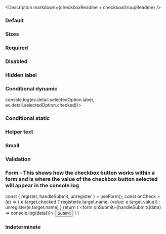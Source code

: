 
<Meta title="React Components/Checkbox" component={IcCheckboxGroup} />

<Description
  markdown={checkboxReadme + checkboxGroupReadme}
/>

### Default

<Canvas>
  <Story name="Default">
    <IcCheckboxGroup label="This is a label" name="1">
        <IcCheckbox
            value="valueName1"
            label="Unselected / Default"
          ></IcCheckbox>
          <IcCheckbox
            value="valueName2"
            label="Selected / Default"
            checked
          ></IcCheckbox>
          <IcCheckbox
            value="valueName3"
            label="Unselected / Disabled"
            disabled
          ></IcCheckbox>
        </IcCheckboxGroup>
  </Story>
</Canvas>

### Sizes

<Canvas>
  <Story name="Sizes">
    <IcCheckboxGroup size="large" label="These are checkboxes with the 'size' attribute set on them individually" name="group1">
      <IcCheckbox
        size="small"
        value="valueName1"
        label="Unselected / Default"
      ></IcCheckbox>
      <IcCheckbox
        size="default"
        value="valueName2"
        label="Selected / Default"
        checked
      ></IcCheckbox>
      <IcCheckbox
        size="large"
        value="valueName3"
        label="Unselected / Disabled"
        disabled
      ></IcCheckbox>
    </IcCheckboxGroup>
    <IcCheckboxGroup size="small" label="This is a checkbox group with small checkboxes" name="group2">
      <IcCheckbox
        value="valueName1"
        label="Unselected / Default"
      ></IcCheckbox>
      <IcCheckbox
        value="valueName2"
        label="Selected / Default"
        checked
      ></IcCheckbox>
      <IcCheckbox
        value="valueName3"
        label="Unselected / Disabled"
        disabled
      ></IcCheckbox>
    </IcCheckboxGroup>
    <IcCheckboxGroup size="default" label="This is a checkbox group with default-sized checkboxes" name="group3">
      <IcCheckbox
        value="valueName1"
        label="Unselected / Default"
      ></IcCheckbox>
      <IcCheckbox
        value="valueName2"
        label="Selected / Default"
        checked
      ></IcCheckbox>
      <IcCheckbox
        value="valueName3"
        label="Unselected / Disabled"
        disabled
      ></IcCheckbox>
    </IcCheckboxGroup>
    <IcCheckboxGroup size="large" label="This is a checkbox group with large checkboxes" name="group4">
      <IcCheckbox
        value="valueName1"
        label="Unselected / Default"
      ></IcCheckbox>
      <IcCheckbox
        value="valueName2"
        label="Selected / Default"
        checked
      ></IcCheckbox>
      <IcCheckbox
        value="valueName3"
        label="Unselected / Disabled"
        disabled
      ></IcCheckbox>
    </IcCheckboxGroup>
  </Story>
</Canvas>

### Required

<Canvas>
  <Story name="Required">
        <IcCheckboxGroup label="This is a label" required name="1">
          <IcCheckbox
            value="valueName1"
            label="Unselected / Default"
          ></IcCheckbox>
          <IcCheckbox
            value="valueName2"
            label="Selected / Default"
            checked
          ></IcCheckbox>
          <IcCheckbox
            value="valueName3"
            label="Unselected / Disabled"
            disabled
          ></IcCheckbox>
        </IcCheckboxGroup>
  </Story>
</Canvas>

### Disabled

<Canvas>
  <Story name="Disabled">
        <IcCheckboxGroup label="This is a label" name="1" disabled>
          <IcCheckbox
            value="valueName1"
            label="Unselected / Disabled 1"
            disabled
          ></IcCheckbox>
          <IcCheckbox
            value="valueName2"
            label="Unselected / Disabled 2"
            disabled
          ></IcCheckbox>
          <IcCheckbox
            value="valueName3"
            label="Unselected / Disabled 3"
            disabled
          ></IcCheckbox>
          <IcCheckbox
            value="valueName4"
            label="Selected / Disabled"
            disabled
            checked
          ></IcCheckbox>
          <IcCheckbox
            value="valueName4"
            label="Selected / Indeterminate Disabled"
            indeterminate
            disabled
            checked
          ></IcCheckbox>
        </IcCheckboxGroup>
  </Story>
</Canvas>

### Hidden label

<Canvas>
  <Story name="Hidden label">
        <IcCheckboxGroup label="This is a label" hideLabel name="1">
          <IcCheckbox
            value="valueName1"
            label="Unselected / Default"
          ></IcCheckbox>
          <IcCheckbox
            value="valueName2"
            label="Selected / Default"
            checked
          ></IcCheckbox>
          <IcCheckbox
            value="valueName3"
            label="Unselected / Disabled"
            disabled
          ></IcCheckbox>
        </IcCheckboxGroup>
  </Story>
</Canvas>

### Conditional dynamic

<Canvas>
  <Story name="Conditional dynamic">
        <IcCheckboxGroup label="Conditional dynamic" name="1" onIcChange={(ev) => console.log(ev.detail.selectedOption.label, ev.detail.selectedOption.checked)}>
          <IcCheckbox
            additionalFieldDisplay="dynamic"
            value="valueName1"
            label="option1"
          >
            <IcTextField
              slot="additional-field"
              placeholder="Placeholder"
              label="What's your favourite type of coffee?"
            ></IcTextField>
          </IcCheckbox>
          <IcCheckbox
            additionalFieldDisplay="dynamic"
            value="valueName2"
            label="option2 - error example"
          >
            <IcTextField
              validationStatus="error"
              validationText="now it has really gone to (coffee) pot"
              slot="additional-field"
              placeholder="Placeholder"
              label="What's your favourite type of coffee?"
            >
            </IcTextField>
          </IcCheckbox>
          <IcCheckbox
            additionalFieldDisplay="dynamic"
            value="valueName3"
            label="option3"
          >
            <IcTextField
              slot="additional-field"
              placeholder="Placeholder"
              label="What's your favourite type of coffee?"
            ></IcTextField>
          </IcCheckbox>
        </IcCheckboxGroup>
  </Story>
</Canvas>

### Conditional static

<Canvas>
  <Story name="Conditional static" parameters={{ loki: { skip: true } }}>
        <IcCheckboxGroup label=" Conditional static " name="1">
          <IcCheckbox value="valueName1" label="option1">
            <IcTextField
              slot="additional-field"
              label="What's your favourite type of coffee?"
            ></IcTextField>
          </IcCheckbox>
          <IcCheckbox value="valueName2" label="option2"> </IcCheckbox>
        </IcCheckboxGroup>
  </Story>
</Canvas>

### Helper text

<Canvas>
  <Story name="Helper text">
    <IcCheckboxGroup label="This is a label" name="1" helperText="Helper text">
        <IcCheckbox
            value="valueName1"
            label="Unselected / Default"
          ></IcCheckbox>
          <IcCheckbox
            value="valueName2"
            label="Selected / Default"
            checked
          ></IcCheckbox>
          <IcCheckbox
            value="valueName3"
            label="Unselected / Disabled"
            disabled
          ></IcCheckbox>
        </IcCheckboxGroup>
  </Story>
</Canvas>

### Small

<Canvas>
  <Story name="Small">
    <IcCheckboxGroup label="This is a label" name="1" small>
        <IcCheckbox
            value="valueName1"
            label="Unselected / Default"
            small
          ></IcCheckbox>
          <IcCheckbox
            value="valueName2"
            label="Selected / Default"
            checked
            small
          ></IcCheckbox>
          <IcCheckbox
            value="valueName3"
            label="Unselected / Disabled"
            disabled
            small
          ></IcCheckbox>
        </IcCheckboxGroup>
  </Story>
</Canvas>

### Validation

<Canvas>
  <Story name="Validation">
    <IcCheckboxGroup label="This is a label" name="1" validationStatus="error" validationText="Error message">
        <IcCheckbox
            value="valueName1"
            label="Unselected / Default"
          ></IcCheckbox>
          <IcCheckbox
            value="valueName2"
            label="Selected / Default"
            checked
          ></IcCheckbox>
          <IcCheckbox
            value="valueName3"
            label="Unselected / Disabled"
            disabled
          ></IcCheckbox>
        </IcCheckboxGroup>
  </Story>
</Canvas>

### Form - This shows how the checkbox button works within a form and is where the value of the checkbox button selected will appear in the console.log

  const { register, handleSubmit, unregister } = useForm();
  const onCheck = (e) => {
    e.target.checked ? register(e.target.name, {value: e.target.value}) : unregister(e.target.name)
  }
  return (
    <form onSubmit={handleSubmit((data) => console.log(data))}>
      <IcCheckboxGroup label="This is a label" name="1">
        <IcCheckbox
          name="checkbox1"
          value="valueName1"
          label="Unselected / Default"
          onCheckboxChecked={onCheck}
        ></IcCheckbox>
        <IcCheckbox
          name="checkbox2"
          value="valueName2"
          label="Selected / Default"
          onCheckboxChecked={onCheck}
        ></IcCheckbox>
        <IcCheckbox
          name="checkbox3"
          value="valueName3"
          label="Unselected / Disabled"
          Disabled
        ></IcCheckbox>
      </IcCheckboxGroup>
      <input type="submit" value="Submit" />
    </form>
  )
}

<Canvas>
  <Story name="Form">
    <Form></Form>
  </Story>
</Canvas>

### Indeterminate

<Canvas>
  <Story name="Indeterminate">
    <IcCheckboxGroup label="Liked things" name="1">
        <IcCheckbox
          value="drinks"
          label="Drinks"
          checked="true"
          indeterminate="true"
        >
          <IcCheckboxGroup name="2" label="Coffee" hideLabel slot="additional-field">
            <IcCheckbox value="tea" label="Tea"></IcCheckbox>
            <IcCheckbox
              value="coffee"
              label="Coffee"
              checked="true"
              indeterminate="true"
            >
              <IcCheckboxGroup
                label="Coffees"
                hideLabel
                slot="additional-field"
                name="3"
              >
                <IcCheckbox value="mocha" label="Mocha"></IcCheckbox>
                <IcCheckbox
                  value="espresso"
                  label="Espresso"
                  checked
                ></IcCheckbox>
                <IcCheckbox value="cappucino" label="Cappucino"></IcCheckbox>
              </IcCheckboxGroup>
            </IcCheckbox>
            <IcCheckbox value="juice" label="Juice"></IcCheckbox>
          </IcCheckboxGroup>
        </IcCheckbox>
      </IcCheckboxGroup>
  </Story>
</Canvas>